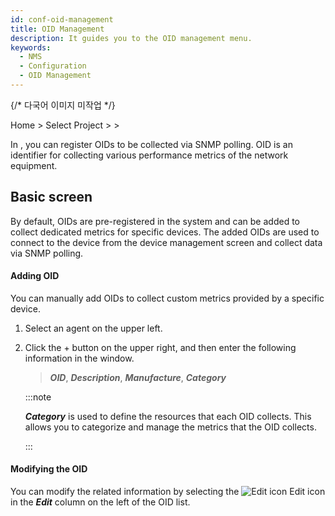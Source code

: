```yaml
---
id: conf-oid-management
title: OID Management
description: It guides you to the OID management menu.
keywords:
  - NMS
  - Configuration
  - OID Management
---
```


{/* 다국어 이미지 미작업 */}

Home &gt; Select Project &gt; <Cmdname sid="side_setting" className="uitext" /> &gt; <Cmdname sid="side_oidManagement" className="uitext" />

In <Cmdname sid="side_oidManagement" className="uitext" />, you can register OIDs to be collected via SNMP polling. OID is an identifier for collecting various performance metrics of the network equipment.

## Basic screen

By default, OIDs are pre-registered in the system and can be added to collect dedicated metrics for specific devices. The added OIDs are used to connect to the device from the device management screen and collect data via SNMP polling. 

<ImgLang img="nms-conf-oid-mng.png" desc="OID Management" />

#### Adding OID

You can manually add OIDs to collect custom metrics provided by a specific device.

1. Select an agent on the upper left. 

2. Click the <UI>+</UI> <Cmdname sid="BTN09018" className="uitext" /> button on the upper right, and then enter the following information in the <Cmdname sid="BTN09018" className="uitext" /> window. 

   > ***OID***, ***Description***, ***Manufacture***, ***Category*** 

   :::note 

   ***Category*** is used to define the resources that each OID collects. This allows you to categorize and manage the metrics that the OID collects.

   :::

#### Modifying the OID

You can modify the related information by selecting the ![Edit icon](/img/ic-edit.svg) Edit icon in the ***Edit*** column on the left of the OID list. 
